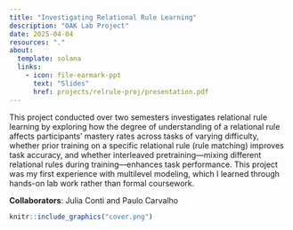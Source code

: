 ```yaml
---
title: "Investigating Relational Rule Learning"
description: "OAK Lab Project"
date: 2025-04-04
resources: "."
about: 
  template: solana
  links:
    - icon: file-earmark-ppt
      text: "Slides"
      href: projects/relrule-proj/presentation.pdf
---
```


This project conducted over two semesters investigates relational rule learning by exploring how the degree of understanding of a relational rule affects participants’ mastery rates across tasks of varying difficulty, whether prior training on a specific relational rule (rule matching) improves task accuracy, and whether interleaved pretraining—mixing different relational rules during training—enhances task performance. This project was my first experience with multilevel modeling, which I learned through hands-on lab work rather than formal coursework.

**Collaborators**: Julia Conti and Paulo Carvalho

```r
knitr::include_graphics("cover.png")
```
